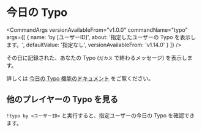 
# 今日の Typo

<CommandArgs
  versionAvailableFrom="v1.0.0"
  commandName="typo"
  args={[
    {
      name: 'by [ユーザーID]',
      about: '指定したユーザーの Typo を表示します。',
      defaultValue: '指定なし',
      versionAvailableFrom: 'v1.14.0'
    }
  ]}
/>

その日に記録された、あなたの Typo (`だカス` で終わるメッセージ) を表示します。

詳しくは [今日の Typo 機能のドキュメント](../features/typo) をご覧ください。

## 他のプレイヤーの Typo を見る

`!typo by <ユーザーID>` と実行すると、指定ユーザーの今日の Typo を確認できます。
